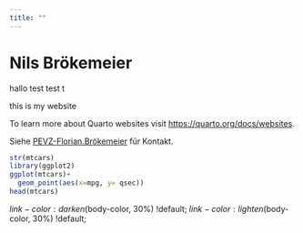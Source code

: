 ```yaml
---
title: ""
---
```


# Nils Brökemeier

hallo test test t

this is my website

To learn more about Quarto websites visit <https://quarto.org/docs/websites>.

Siehe [PEVZ-Florian.Brökemeier](https://ekvv.uni-bielefeld.de/pers_publ/publ/PersonDetail.jsp?personId=279287392) für Kontakt.

```r
str(mtcars)
library(ggplot2)
ggplot(mtcars)+
  geom_point(aes(x=mpg, y= qsec))
head(mtcars)
```

$link-color:                              darken($body-color, 30%) !default; $link-color:                              lighten($body-color, 30%) !default;
